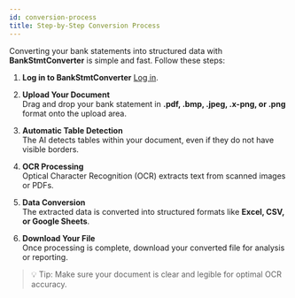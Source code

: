 ```yaml
---
id: conversion-process
title: Step-by-Step Conversion Process
---
```


Converting your bank statements into structured data with **BankStmtConverter** is simple and fast. Follow these steps:

1. **Log in to BankStmtConverter**
      [Log in](https://bankstmtconverter.com/login).

2. **Upload Your Document**  
   Drag and drop your bank statement in **.pdf, .bmp, .jpeg, .x-png, or .png** format onto the upload area.  

3. **Automatic Table Detection**  
   The AI detects tables within your document, even if they do not have visible borders.  

4. **OCR Processing**  
   Optical Character Recognition (OCR) extracts text from scanned images or PDFs.  

5. **Data Conversion**  
   The extracted data is converted into structured formats like **Excel, CSV, or Google Sheets**.  

6. **Download Your File**  
   Once processing is complete, download your converted file for analysis or reporting.

> 💡 Tip: Make sure your document is clear and legible for optimal OCR accuracy.

